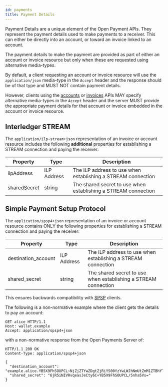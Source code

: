 ```yaml
---
id: payments
title: Payment Details
---
```


Payment Details are a unique element of the Open Payment APIs. They represent
the payment details used to make payments to a receiver. This can either be
directly into an account, or toward an invoice linked to an account.

The payment details to make the payment are provided as part of either an
account or invoice resource but only when these are requested using alternative
media-types.

By default, a client requesting an account or invoice resource will use the
`application/json` media-type in the `Accept` header and the response should be
of that type and MUST NOT contain payment details.

However, clients using the [accounts](./accounts) or [invoices](./invoices) APIs
MAY specify alternative media-types in the `Accept` header and the server MUST
provide the appropriate payment details for that account or invoice embedded in
the account or invoice resource.

## Interledger STREAM

The `application/ilp-stream+json` representation of an invoice or account
resource includes the following **additional** properties for establishing a
STREAM connection and paying the receiver:

| Property     | Type        | Description                                                    |
| ------------ | ----------- | -------------------------------------------------------------- |
| ilpAddress   | ILP Address | The ILP address to use when establishing a STREAM connection   |
| sharedSecret | string      | The shared secret to use when establishing a STREAM connection |

## Simple Payment Setup Protocol

The `application/spsp4+json` representation of an invoice or account resource
contains ONLY the following properties for establishing a STREAM connection and
paying the receiver:

| Property            | Type        | Description                                                    |
| ------------------- | ----------- | -------------------------------------------------------------- |
| destination_account | ILP Address | The ILP address to use when establishing a STREAM connection   |
| shared_secret       | string      | The shared secret to use when establishing a STREAM connection |

This ensures backwards compatibility with
[SPSP](https://interledger.org/rfcs/0009-simple-payment-setup-protocol/)
clients.

The following is a non-normative example where the client gets the details to
pay an account:

```http
GET alice HTTP/1.1
Host: wallet.example
Accept: application/spsp4+json
```

with a non-normative response from the Open Payments Server of:

```http
HTTP/1.1 200 OK
Content-Type: application/spsp4+json

{
  "destination_account": "example.alice.YB5X9FhSOUPCL~NjZjZTYwZDgtZjRiYS00YzYwLWJhNmUtZmM1ZTBhYTk5OTIz",
  "shared_secret": "6jR5iNIVRvqeasJeCty6C+YB5X9FhSOUPCL/5nha5Vs="
}
```
